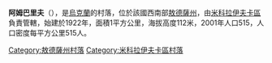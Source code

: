 {{coord|47|23|32|N|30|42|59|E|scale:30000|display=title}}

'''阿姆巴里夫'''（{{lang-uk|Амбарів}}），是[[烏克蘭|烏克蘭]]的村落，位於該國西南部[[敖德薩州|敖德薩州]]，由[[米科拉伊夫卡區|米科拉伊夫卡區]]負責管轄，始建於1922年，面積1平方公里，海拔高度112米，2001年人口515，人口密度每平方公里515人。

{{DEFAULTSORT:Амбарів}}
[[Category:敖德薩州村落|Category:敖德薩州村落]]
[[Category:米科拉伊夫卡區村落|Category:米科拉伊夫卡區村落]]


{{Odessa-geo-stub}}